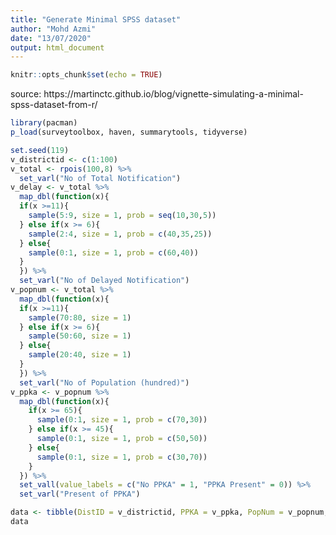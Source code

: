 ```yaml
---
title: "Generate Minimal SPSS dataset"
author: "Mohd Azmi"
date: "13/07/2020"
output: html_document
---
```


```r
knitr::opts_chunk$set(echo = TRUE)
```

source: https://martinctc.github.io/blog/vignette-simulating-a-minimal-spss-dataset-from-r/

```r
library(pacman)
p_load(surveytoolbox, haven, summarytools, tidyverse)
```


```r
set.seed(119)
v_districtid <- c(1:100)
v_total <- rpois(100,8) %>%
  set_varl("No of Total Notification")
v_delay <- v_total %>% 
  map_dbl(function(x){
  if(x >=11){
    sample(5:9, size = 1, prob = seq(10,30,5))
  } else if(x >= 6){
    sample(2:4, size = 1, prob = c(40,35,25))
  } else{
    sample(0:1, size = 1, prob = c(60,40))
  }
  }) %>%
  set_varl("No of Delayed Notification")
v_popnum <- v_total %>% 
  map_dbl(function(x){
  if(x >=11){
    sample(70:80, size = 1)
  } else if(x >= 6){
    sample(50:60, size = 1)
  } else{
    sample(20:40, size = 1)
  }
  }) %>%
  set_varl("No of Population (hundred)")
v_ppka <- v_popnum %>% 
  map_dbl(function(x){
    if(x >= 65){
      sample(0:1, size = 1, prob = c(70,30))
    } else if(x >= 45){
      sample(0:1, size = 1, prob = c(50,50))
    } else{
      sample(0:1, size = 1, prob = c(30,70))
    }
  }) %>% 
  set_vall(value_labels = c("No PPKA" = 1, "PPKA Present" = 0)) %>% 
  set_varl("Present of PPKA")
```


```r
data <- tibble(DistID = v_districtid, PPKA = v_ppka, PopNum = v_popnum, total = v_total, delay = v_delay) %>% mutate_if(is.labelled, ~(as_factor(.)))
data
```

